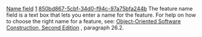 [[Property:title|Name field]]
[[Property:weight|1]]
[[Property:uuid|850bd867-5cbf-34d0-f94c-97a75bfa244b]]
The feature name field is a text box that lets you enter a name for the feature. For help on how to choose the right name for a feature, see: [http://www.eiffel.com/doc/oosc/ Object-Oriented Software Construction, Second Edition] , paragraph 26.2. 


{{warning|EiffelStudio performs no validation on the name you choose. For example if you type a space in it, it will generate the code, and detect a syntax error only when compiling. }}




